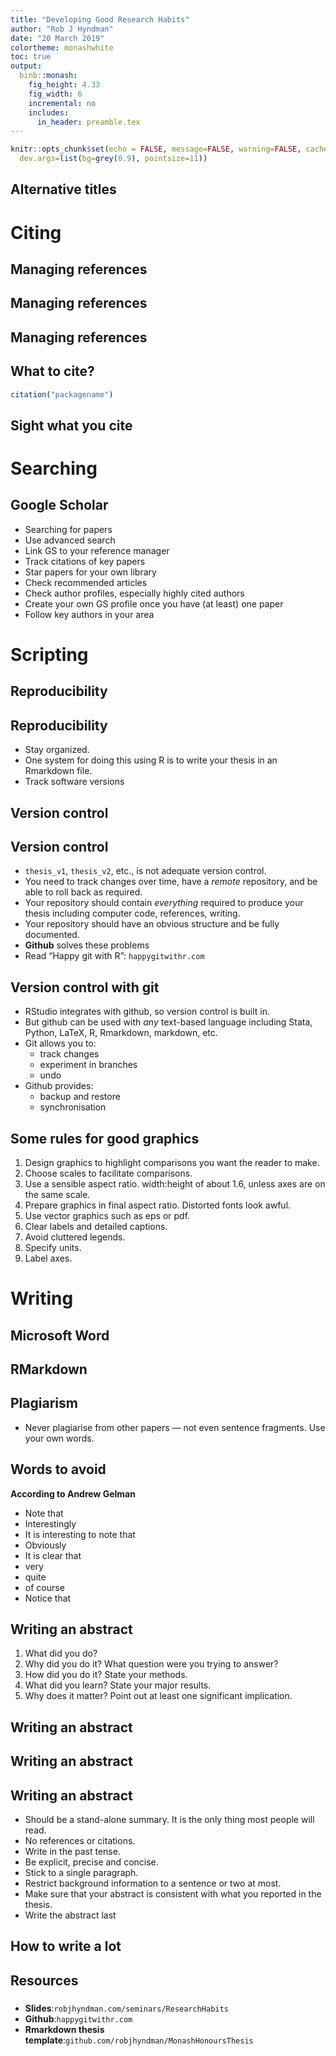 ```yaml
---
title: "Developing Good Research Habits"
author: "Rob J Hyndman"
date: "20 March 2019"
colortheme: monashwhite
toc: true
output:
  binb::monash:
    fig_height: 4.33
    fig_width: 6
    incremental: no
    includes:
      in_header: preamble.tex
---
```


```r
knitr::opts_chunk$set(echo = FALSE, message=FALSE, warning=FALSE, cache=TRUE,
  dev.args=list(bg=grey(0.9), pointsize=11))
```

## Alternative titles


\begin{textblock}{9}(0.5,1.2)
\begin{block}{}
There's more to being a researcher than writing a thesis
\end{block}
\only<2->{\begin{block}{}
What you should know but probably don't
\end{block}}
\only<3->{\begin{block}{}
Listen up, young padawans
\end{block}}
\end{textblock}

\vspace*{10cm}

\only<3>{\placefig{8}{4.2}{width=4.8cm}{yoda}}

# Citing

## Managing references

\placefig{7.4}{1.4}{width=5.1cm}{Mendeley}

\begin{textblock}{6.}(.4,1.2)
\begin{alertblock}{Mendeley}\fontsize{12}{12}\sf
\begin{itemize}\itemsep=1.mm
\item[\textcolor{white}{\ding{229}}] Free and on all operating systems
\item[\textcolor{white}{\ding{229}}] Web-version and local version synced
\item[\textcolor{white}{\ding{229}}] Browser extension for adding papers/books
\item[\textcolor{white}{\ding{229}}] Attach notes and annotations to papers.
\item[\textcolor{white}{\ding{229}}] Works with Word, LibreOffice or LaTeX.
\item[\textcolor{white}{\ding{229}}] Generate bibliography automatically
\item[\textcolor{white}{\ding{229}}] Handles all formatting for you.
\end{itemize}
\end{alertblock}
\end{textblock}

\begin{textblock}{5.3}(7.1,6.2)\fontsize{12}{13}\sf
\begin{block}{To install:}
\begin{itemize}
\item Set up account at \url{www.mendeley.com}
\item Download from \url{www.mendeley.com}
\end{itemize}
\end{block}
\end{textblock}\vspace*{10cm}

## Managing references

\placefig{6.7}{3}{width=6.1cm}{Zotero}

\begin{textblock}{6.}(.4,1.2)
\begin{alertblock}{Zotero}\fontsize{12}{12}\sf
\begin{itemize}\itemsep=1.mm
\item[\textcolor{white}{\ding{229}}] Free and on all operating systems
\item[\textcolor{white}{\ding{229}}] Web-version and local version synced
\item[\textcolor{white}{\ding{229}}] Browser extension for adding papers/books
\item[\textcolor{white}{\ding{229}}] Attach notes and annotations to papers.
\item[\textcolor{white}{\ding{229}}] Works with Word, LibreOffice or LaTeX.
\item[\textcolor{white}{\ding{229}}] Generate bibliography automatically
\item[\textcolor{white}{\ding{229}}] Handles all formatting for you.
\end{itemize}
\end{alertblock}
\end{textblock}

\begin{textblock}{5.3}(7.1,6.2)\fontsize{12}{13}\sf
\begin{block}{To install:}
\begin{itemize}
\item Set up account at \url{www.zotero.org}
\item Download from \url{www.zotero.org}
\end{itemize}
\end{block}
\end{textblock}\vspace*{10cm}

## Managing references

\placefig{6.7}{2}{width=6.1cm}{Paperpile}

\begin{textblock}{6.}(.4,1.2)
\begin{alertblock}{Paperpile}\fontsize{12}{12}\sf
\begin{itemize}\itemsep=1.mm
\item[\textcolor{white}{\ding{229}}] \$3 per month and runs on Google Chrome
\item[\textcolor{white}{\ding{229}}] Papers stored on Google Drive
\item[\textcolor{white}{\ding{229}}] Browser extension for adding papers/books
\item[\textcolor{white}{\ding{229}}] Works with Google Docs or LaTeX.
\item[\textcolor{white}{\ding{229}}] Generate bibliography automatically
\item[\textcolor{white}{\ding{229}}] Handles all formatting for you.
\item[\textcolor{white}{\ding{229}}] Amazingly fast
\end{itemize}
\end{alertblock}
\end{textblock}

\begin{textblock}{5.3}(7.1,5.6)\fontsize{12}{13}\sf
\begin{block}{To install:}
\begin{itemize}
\item Set up account at \url{paperpile.com}
\item Download Google chrome browser extension
\end{itemize}
\end{block}
\end{textblock}\vspace*{10cm}

## What to cite?

\placefig{6.7}{0.}{width=6.2cm}{pileofbooks}\vspace*{0.6cm}

\begin{textblock}{6.5}(0,1.5)
\begin{itemize}\parskip=0cm
\item Cite what is important.
\item Cite (only) what is relevant.
%\item  Cite papers from the journal you intend to submit to.
\item  Avoid lists of gratuitous references.
\item  Include proper citations for all packages and software you use.
\end{itemize}
\end{textblock}\pause

\vspace*{6.3cm}

```r
citation("packagename")
```

## Sight what you cite

\placefig{7.4}{5.4}{width=5.4cm}{bibliography}\vspace*{0.6cm}\vspace*{-0.4cm}
\begin{textblock}{12}(0.2,1.3)
\begin{itemize}\tightlist
\item Every article cited should be sighted, \& preferably \rlap{read.}
 \item  At the very least, check that the article cited really does say what you think it says.
 \item  Type the reference information yourself.
 \item  Don’t just cite what other people say about citations.
 \item  Store accurate reference\newline info from the start.
 \item  Give credit where it is due.

 \only<2>{
   \begin{itemize}\tightlist
   \item Diebold did not invent PITs.
   \item Hyndman did not invent\newline exponential smoothing or\newline ARIMA models.
   \end{itemize}}
\end{itemize}
\end{textblock}

# Searching

## Google Scholar

 * Searching for papers
 * Use advanced search
 * Link GS to your reference manager
 * Track citations of key papers
 * Star papers for your own library
 * Check recommended articles
 * Check author profiles, especially highly cited authors
 * Create your own GS profile once you have (at least) one paper
 * Follow key authors in your area


# Scripting

## Reproducibility

\begin{textblock}{7.5}(0.2,1.2)\fontsize{14}{15}\sf
\begin{block}{Not reproducible:}
\begin{itemize}\tightlist
\item Data edited in a spreadsheet
\item Click and point analysis
\item Copy and paste graphs and tables
\item Tables typed by hand
\end{itemize}
\end{block}
\begin{alertblock}{Reproducible}
\begin{itemize}\tightlist
\item All data edits scripted
\item All analysis scripted
\item Graphs and tables automatically pulled in to the thesis
\item Tables generated with scripts
\end{itemize}
\end{alertblock}
\end{textblock}

\placefig{8}{1.3}{width=4.8cm}{2g9914}


## Reproducibility

\begin{block}{}
Someone should be able to reproduce your thesis without having to guess what software you had installed, what versions, which files do what, etc.
\end{block}\vspace*{-0.2cm}\pause

 * Stay organized.
 * One system for doing this using R is to write your thesis in an Rmarkdown file.
 * Track software versions

\fontsize{12}{12}\sf\vspace*{0.5cm}\pause

\begin{block}{}
\texttt{\textasciigrave{}\textasciigrave{}\textasciigrave{}\{r\ setup,\ include=FALSE\}}\newline
\texttt{knitr::opts\_chunk\$set(echo=FALSE)\ writeLines(capture.output(sessionInfo()),}\newline
\texttt{\hspace*{1cm}   "sessionInfo.txt")}
\end{block}

## Version control

\full{live-dangerously}

## Version control
\fontsize{13}{15}\sf

 * `thesis_v1`, `thesis_v2`, etc., is not adequate version control.
 * You need to track changes over time, have a *remote* repository, and be able to roll back as required.
 * Your repository should contain *everything* required to produce your thesis including computer code, references, writing.
 * Your repository should have an obvious structure and be fully documented.
 * **Github** solves these problems
 * Read "Happy git with R": `happygitwithr.com`

\placefig{10.5}{7.5}{width=2.2cm}{github}

## Version control with git

 * RStudio integrates with github, so version control is built in.
 * But github can be used with *any* text-based language including Stata, Python, LaTeX, R, Rmarkdown, markdown, etc.
 * Git allows you to:
     - track changes
     - experiment in branches
     - undo
 * Github provides:
    - backup and restore
    - synchronisation


\placefig{8.5}{5.5}{width=4.2cm}{github}

## Some rules for good graphics
\fontsize{14}{16}\sf

1. Design graphics to highlight comparisons you want the reader to make.
1. Choose scales to facilitate comparisons.
1. Use a sensible aspect ratio. width:height of about 1.6, unless axes are on the same scale.
1. Prepare graphics in final aspect ratio. Distorted fonts look awful.
1. Use vector graphics such as eps or pdf.
1. Clear labels and detailed captions.
1. Avoid cluttered legends.
1. Specify units.
1. Label axes.


# Writing

## Microsoft Word

\placefig{0}{1.1}{width=14cm, height=9cm}{problems}

\only<2>{
  \begin{textblock}{9}(0.2,1.)
  \begin{block}{}
  \begin{itemize}\tightlist
  \item Impossible to do proper version control
  \item Poor formatting of equations
  \item Impossible to make reproducible
  \item More difficult to automate cross-referencing, numbering
  \item Files more likely to be corrupted
  \end{itemize}\end{block}\end{textblock}}

##

\placefig{.3}{.1}{width=3cm}{latex_logo}

\begin{textblock}{5.8}(6.6,1.2)\fontsize{13}{13}\sf
\begin{alertblock}{Document processing}
\begin{itemize}\itemsep=1.mm
\item[\textcolor{white}{\ding{229}}] Free and open-source
\item[\textcolor{white}{\ding{229}}] Available on all operating systems
\item[\textcolor{white}{\ding{229}}] Used by every mathematical publisher
\item[\textcolor{white}{\ding{229}}] Separate content from style
\item[\textcolor{white}{\ding{229}}] Format complex equations
\item[\textcolor{white}{\ding{229}}] Automatic numbering
\item[\textcolor{white}{\ding{229}}] Automatic bibliography
\item[\textcolor{white}{\ding{229}}] Almost every language
\end{itemize}
\end{alertblock}
\end{textblock}

\begin{textblock}{5.5}(.4,4.5)
\begin{block}{To install:}
\begin{itemize}
\item Download MikTeX, MacTeX or TeXlive.
\item Download TeXStudio from \url{texstudio.sourceforge.net/}
\end{itemize}
\end{block}
\end{textblock}

## RMarkdown

\begin{textblock}{5.5}(6.5,1.3)
\begin{alertblock}{RMarkdown}
\begin{itemize}\itemsep=1.5mm
\item[\textcolor{white}{\ding{229}}] Combines R and LaTeX into one system
\item[\textcolor{white}{\ding{229}}] Reproducible research
\item[\textcolor{white}{\ding{229}}] Monash Honours Template
\item[\textcolor{white}{\ding{229}}] Useful for assignments too
\end{itemize}
\end{alertblock}
\end{textblock}

\begin{textblock}{5}(.6,1.3)
\begin{block}{}
\includegraphics[width=5cm]{mythesis}
\end{block}
\end{textblock}

## Plagiarism

\placefig{1.4}{1.35}{width=11.4cm, trim=0 3 0 0, clip=true}{plagiarism}\vspace*{6.7cm}

 * Never plagiarise from other papers — not even sentence fragments. Use your own words.

## Words to avoid

**According to Andrew Gelman**

 * Note that
 * Interestingly
 * It is interesting to note that
 * Obviously
 * It is clear that
 * very
 * quite
 * of course
 * Notice that

## Writing an abstract
\fontsize{15}{19}\sf

 1. What did you do?
 2. Why did you do it? What question were you trying to answer?
 3. How did you do it? State your methods.
 4. What did you learn? State your major results.
 5. Why does it matter? Point out at least one significant implication.

## Writing an abstract

\placefig{0.6}{1.3}{width=11.5cm}{WCH_title}
\placefig{0.6}{4.5}{width=11.5cm}{WCH_abstract}

## Writing an abstract

\begin{textblock}{5}(0,1.4)\fontsize{12}{15}\sf
\begin{enumerate}\tightlist
\item What did you do?
 \item Why did you do it? What question were you trying to answer?
 \item How did you do it? State your methods.
 \item What did you learn? State your major results.
 \item Why does it matter? Point out at least one significant implication.
\end{enumerate}
\end{textblock}

\placefig{5.35}{0.0}{height=9.5cm,width=11.5cm}{roy_abstract}

## Writing an abstract

 * Should be a stand-alone summary. It is the only thing most people will read.
 * No references or citations.
 * Write in the past tense.
 * Be explicit, precise and concise.
 * Stick to a single paragraph.
 * Restrict background information to a sentence or two at most.
 * Make sure that your abstract is consistent with what you reported in the thesis.
 * Write the abstract last


## How to write a lot
\placefig{6.8}{0}{width=6.3cm, height=9.6cm}{htwal}
\begin{textblock}{6.5}(0,1.4)
\begin{itemize}\itemsep=0cm\parskip=0.1cm
\item Block out a regular writing time (e.g., 1 hour every morning).
\item Write something every day.
\item Set a word or paragraph goal for each session.
\item Practice makes \st{perfect} better.
\item Writing clarifies thinking.
\item Build on a scaffold.
\end{itemize}
\end{textblock}

## Resources

\fontsize{13}{16}\sf

###
* **Slides**:\newline `robjhyndman.com/seminars/ResearchHabits`
* **Github**:\newline `happygitwithr.com`
* **Rmarkdown thesis template**:\newline `github.com/robjhyndman/MonashHonoursThesis`
